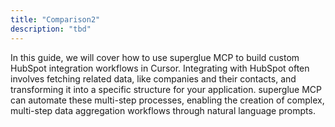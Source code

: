 ```yaml
---
title: "Comparison2"
description: "tbd"
---
```


In this guide, we will cover how to use superglue MCP to build custom HubSpot integration workflows in Cursor. Integrating with HubSpot often involves fetching related data, like companies and their contacts, and transforming it into a specific structure for your application. superglue MCP can automate these multi-step processes, enabling the creation of complex, multi-step data aggregation workflows through natural language prompts.
